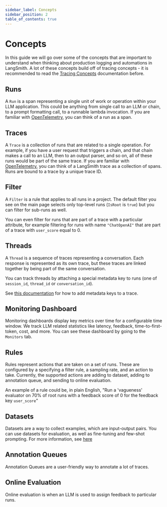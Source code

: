 ```yaml
---
sidebar_label: Concepts
sidebar_position: 2
table_of_contents: true
---
```


# Concepts

In this guide we will go over some of the concepts that are important to understand when thinking about production logging and automations in LangSmith.
A lot of these concepts build off of tracing concepts - it is recommended to read the [Tracing Concepts](/tracing/concepts) documentation before.

## Runs
A `Run` is a span representing a single unit of work or operation within your LLM application. This could be anything from single call to an LLM or chain, to a prompt formatting call, to a runnable lambda invocation. If you are familiar with [OpenTelemetry](https://opentelemetry.io/), you can think of a run as a span.

## Traces
A `Trace` is a collection of runs that are related to a single operation. For example, if you have a user request that triggers a chain, and that chain makes a call to an LLM, then to an output parser, and so on, all of these runs would be part of the same trace. If you are familiar with [OpenTelemetry](https://opentelemetry.io/), you can think of a LangSmith trace as a collection of spans. Runs are bound to a trace by a unique trace ID.

## Filter
A `Filter` is a rule that applies to all runs in a project. The default filter you see on the main page selects only top-level runs (`IsRoot` is `true`) but you can filter for sub-runs as well.

You can even filter for runs that are part of a trace with a particular attribute, for example filtering for runs with name `"ChatOpenAI"` that are part of a trace with `user_score` equal to 0.

## Threads

A `Thread` is a sequence of traces representing a conversation. Each response is represented as its own trace, but these traces are linked together by being part of the same conversation.

You can track threads by attaching a special metadata key to runs (one of `session_id`, `thread_id` or `conversation_id`).

See [this documentation](/tracing/faq/customizing_trace_attributes#adding-metadata-and-tags-to-traces) for how to add metadata keys to a trace.

## Monitoring Dashboard

Monitoring dashboards display key metrics over time for a configurable time window. We track LLM related statistics like latency, feedback, time-to-first-token, cost, and more. You can see these dashboard by going to the `Monitors` tab.

## Rules

Rules represent actions that are taken on a set of runs. These are configured by a specifying a filter rule, a sampling rate, and an action to take. Currently, the supported actions are adding to dataset, adding to annotation queue, and sending to online evaluation.

An example of a rule could be, in plain English, "Run a 'vagueness' evaluator on 70% of root runs with a feedback score of 0 for the feedback key `user_score`"

## Datasets

Datasets are a way to collect examples, which are input-output pairs. You can use datasets for evaluation, as well as fine-tuning and few-shot prompting. For more information, see [here](/evaluation/concepts)

## Annotation Queues

Annotation Queues are a user-friendly way to annotate a lot of traces.

## Online Evaluation

Online evaluation is when an LLM is used to assign feedback to particular runs.
